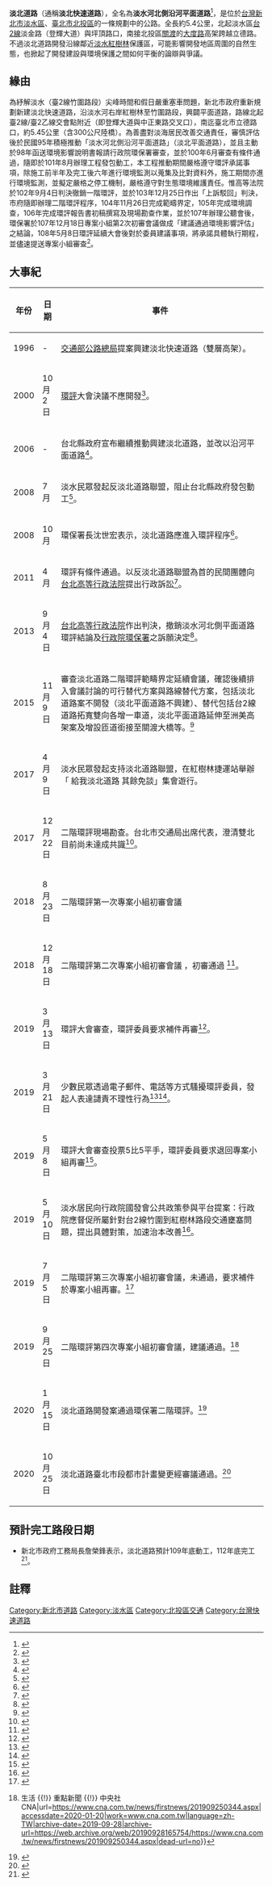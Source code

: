 {{台北市未來建設}}
{{新北市未來建設}}
{{Infobox TwRoad2
|name      = 淡水河北側沿河平面道路
|level     = 市區道路
|length    = 5.4
|lastext   = 預計2023年
|speedhigh = 50
|start     = [[新北市|新北市]][[淡水區|淡水區]][[File:TW_PHW2.svg|23px]]淡金路與坪頂路口
|end       = [[臺北市|臺北市]][[北投區|北投區]][[File:TW_PHW2b.svg|23px]][[大度路|大度路]]高架跨越立德路
|img       =
}}
'''淡北道路'''（通稱'''淡北快速道路'''），全名為'''淡水河北側沿河平面道路'''<ref name="淡北道路小檔案">{{cite web|language=zh-TW|url=http://news.ltn.com.tw/news/focus/paper/711248|title=淡北道路小檔案|author=記者賴筱桐、曾德峰|publisher=[[自由電子報|自由電子報]]|date=2013-09-05|accessdate=2013-09-05|archive-date=2017-05-18|archive-url=https://web.archive.org/web/20170518103750/http://news.ltn.com.tw/news/focus/paper/711248|dead-url=no}}</ref>，是位於[[台灣|台灣]][[新北市|新北市]][[淡水區|淡水區]]、[[臺北市|臺北市]][[北投區|北投區]]的一條規劃中的公路。全長約5.4公里，北起淡水區[[台2線|台2線]]淡金路（登輝大道）與坪頂路口，南接北投區[[關渡|關渡]]的[[大度路|大度路]]高架跨越立德路。不過淡北道路開發沿線鄰近[[淡水紅樹林|淡水紅樹林]]保護區，可能影響開發地區周圍的自然生態，也掀起了開發建設與環境保護之間如何平衡的論辯與爭議。

== 緣由 ==
{{Inappropriate tone|章節|time=2019-09-20T00:59:36+00:00}}
為紓解淡水（臺2線竹圍路段）尖峰時間和假日嚴重塞車問題，新北市政府重新規劃新建淡北快速道路，沿淡水河右岸紅樹林至竹圍路段，興闢平面道路，路線北起臺2線/臺2乙線交會點附近（即登輝大道與中正東路交叉口），南迄臺北市立德路口，約5.45公里（含300公尺陸橋）。為善盡對淡海居民改善交通責任，審慎評估後於民國95年積極推動「淡水河北側沿河平面道路」（淡北平面道路），並且主動於98年函送環境影響說明書報請行政院環保署審查，並於100年6月審查有條件通過，隨即於101年8月辦理工程發包動工，本工程推動期間嚴格遵守環評承諾事項，除施工前半年及完工後六年進行環境監測以蒐集及比對資料外，施工期間亦進行環境監測，並擬定嚴格之停工機制，嚴格遵守對生態環境維護責任。惟高等法院於102年9月4日判決徹銷一階環評，並於103年12月25日作出「上訴駁回」判決，市府隨即辦理二階環評程序，104年11月26日完成範疇界定，105年完成環境調查，106年完成環評報告書初稿撰寫及現場勘查作業，並於107年辦理公聽會後，環保署於107年12月18日專案小組第2次初審會議做成「建議通過環境影響評估」之結論，108年5月8日環評延續大會後對於委員建議事項，將承諾具體執行期程，並儘速提送專案小組審查<ref>{{Cite web|title=新建淡水河北側平面道路(施工中)|url=https://wedid.ntpc.gov.tw/Site/Policy?id=169|accessdate=|author=新北市政府 施政成果資訊網|date=|format=html|work=wedid.ntpc.gov.tw|publisher=|language=中文}}</ref>。

== 大事紀 ==
{| align=center border=1 cellspacing=0 width=100% class="wikitable" style="margin-left:auto; margin-right:auto;"
! 年份 !! 日期 !! 事件 
|-
| rowspan="1" width=5% | 1996 || width="7%" | - || [[交通部公路總局|交通部公路總局]]提案興建淡北快速道路（雙層高架）。
|-
| rowspan="1" width=5% | 2000 || width="7%" | 10月2日 ||[[環評|環評]]大會決議不應開發<ref>{{Cite web|title=行政院環保署環評審查第75次委員會會議紀錄|url=https://eiadoc.epa.gov.tw/EIAWEB/DownloadFiles.ashx?sHcode=0890161A&sFileName=A0075.pdf&sDir=eiaetc&sType=e|accessdate=|author=行政院環保署|date=2000-10-09|format=PDF|publisher=|language=中文}}</ref>。
|-
| rowspan="1" width=5% | 2006 || width="7%" | - || 台北縣政府宣布繼續推動興建淡北道路，並改以沿河平面道路<ref>{{Cite web|title=淡水河北側沿河平面道路獲行政院支持興建|url=http://www.epochtimes.com/b5/6/11/23/n1532323.htm|accessdate=2019-06-25|author=大紀元|date=2006-11-23|format=|work=大紀元 www.epochtimes.com|publisher=|language=zh-TW|archive-date=2010-07-06|archive-url=https://web.archive.org/web/20100706235937/http://www.epochtimes.com/b5/6/11/23/n1532323.htm|dead-url=no}}</ref>。
|-
|2008
|7月
|淡水民眾發起反淡北道路聯盟，阻止台北縣政府發包動工<ref>{{Cite web|title=淡北道路發包破局 蓋路危機暫時解除 －居民不敢鬆懈未來將持續監督環評|url=http://www.coolloud.org.tw/node/31809|accessdate=|author=|date=2008-12-12|format=html|work=苦勞網|publisher=|language=zh-TW|archive-date=2013-07-26|archive-url=https://web.archive.org/web/20130726181439/http://www.coolloud.org.tw/node/31809|dead-url=no}}</ref>。
|-
|2008
|10月
|環保署長沈世宏表示，淡北道路應進入環評程序<ref>{{Cite web|title=淡北道路峰迴路轉 環保署長鬆口：應環評！|url=http://www.coolloud.org.tw/node/27890|accessdate=2019-06-25|date=2008-10-03|work=苦勞網|language=zh-hant|archive-date=2020-09-22|archive-url=https://web.archive.org/web/20200922143516/https://www.coolloud.org.tw/node/27890|dead-url=no}}</ref>。
|-
| rowspan="1" width="5%" | 2011 || 4月 || 環評有條件通過。以反淡北道路聯盟為首的民間團體向[[台北高等行政法院|台北高等行政法院]]提出行政訴訟<ref>{{Cite web|title=淡北道路有條件通過 環團擬提告|url=https://e-info.org.tw/node/65724|accessdate=2019-06-25|work=台灣環境資訊協會-環境資訊中心|language=zh-hant|archive-date=2019-05-23|archive-url=https://web.archive.org/web/20190523085850/https://e-info.org.tw/node/65724|dead-url=no}}</ref>。
|-
| rowspan="1" width=5% | 2013 || 9月4日 || [[台北高等行政法院|台北高等行政法院]]作出判決，撤銷淡水河北側平面道路環評結論及[[行政院環保署|行政院環保署]]之訴願決定<ref>{{Cite web|title=淡北平面道路 環評遭撤銷|url=https://www.chinatimes.com/newspapers/20130905000817-260102|accessdate=|author=中時電子報|date=2013-09-05|last=|format=|work=中時電子報|publisher=|language=zh-TW}}</ref>。
|-
| rowspan="1" width=5% | 2015 || 11月9日 || 審查淡北道路二階環評範疇界定延續會議，確認後續排入會議討論的可行替代方案與路線替代方案，包括淡北道路案不開發（淡北平面道路不興建）、替代包括台2線道路拓寬雙向各增一車道，淡北平面道路延伸至洲美高架案及增設匝道銜接至關渡大橋等。<ref name="淡北道路二階環評替代討論方案出爐
">{{cite web|language=zh-hant|url=http://www.appledaily.com.tw/realtimenews/article/life/20151109/729283/|title=淡北道路二階環評替代討論方案出爐|author=|publisher=|date=2015-11-09|accessdate=2015-11-09|archive-date=2016-03-04|archive-url=https://web.archive.org/web/20160304100100/http://www.appledaily.com.tw/realtimenews/article/life/20151109/729283/|dead-url=no}}</ref>
|-
|2017
|4月9日 
|淡水民眾發起支持淡北道路聯盟，在紅樹林捷運站舉辦「 給我淡北道路  其餘免談」集會遊行。
|-
|2017
|12月22日 
|二階環評現場勘查。台北市交通局出席代表，澄清雙北目前尚未達成共識<ref>{{Cite web|title=淡北道路二階環評今會勘 明年1月辦公聽會|url=https://news.ltn.com.tw/news/life/breakingnews/2291482|accessdate=|author=自由電子報|date=2017-12-22|format=|work=|publisher=|language=zh-TW|archive-date=2017-12-22|archive-url=https://web.archive.org/web/20171222184258/http://news.ltn.com.tw/news/life/breakingnews/2291482|dead-url=no}}</ref>。
|-
|2018
|8月23日 
|二階環評第一次專案小組初審會議 
|-
|2018
|12月18日 
|二階環評第二次專案小組初審會議 ，初審通過 <ref>{{Cite web|title=淡北道路二階環評初審過關 環委憂人車再增量、未來又塞車|url=https://e-info.org.tw/node/215579|accessdate=2019-06-25|work=台灣環境資訊協會-環境資訊中心|language=zh-hant|archive-date=2021-01-24|archive-url=https://web.archive.org/web/20210124003006/https://e-info.org.tw/node/215579|dead-url=no}}</ref>。
|-
|2019
|3月13日 
|環評大會審查，環評委員要求補件再審<ref>{{Cite web|title=爭議20年淡北道路 補件後送環評大會再審|url=https://www.cna.com.tw/news/firstnews/201903130330.aspx|accessdate=|author=中央社CNA|date=2019-03-13|format=|work=www.cna.com.tw|publisher=|language=zh-TW}}</ref>。
|-
|2019
|3月21日
|少數民眾透過電子郵件、電話等方式騷擾環評委員，發起人表達譴責不理性行為<ref>{{Cite web|title=淡北道路支持者恐嚇環評委員 發起人：譴責不理性行為 - 生活 - 自由時報電子報|url=https://news.ltn.com.tw/news/life/breakingnews/2734827|accessdate=2020-01-20|date=2019-03-21|work=自由電子報|language=zh-TW}}</ref><ref>{{Cite web|title=環保新聞專區|url=https://enews.epa.gov.tw/enews/fact_Newsdetail.asp?InputTime=1080321150813|accessdate=2019-06-25|date=2019-03-21|last=行政院環境保護署|work=enews.epa.gov.tw}}</ref>。
|-
|2019
|5月8日
|環評大會審查投票5比5平手，環評委員要求退回專案小組再審<ref>{{Cite web|title=淡北道路環評又卡關！表決5比5平手退回專案小組再審 侯友宜：很遺憾、很遺憾|url=https://www.storm.mg/article/1263208|accessdate=2019-06-25|author=風傳媒|date=2019-05-08|last=|format=|work=|publisher=|language=zh-TW|archive-date=2020-09-20|archive-url=https://web.archive.org/web/20200920162532/https://www.storm.mg/article/1263208|dead-url=no}}</ref>。
|-
|2019
|5月10日
|淡水居民向行政院國發會公共政策參與平台提案：行政院應督促所屬針對台2線竹圍到紅樹林路段交通壅塞問題，提出具體對策，加速治本改善<ref>{{Cite web|title=行政院應督促所屬針對台2線竹圍到紅樹林路段交通壅塞問題，提出具體對策，加速治本改善。|url=https://join.gov.tw/idea/detail/b2a0b0ae-d525-496c-8f6f-a2afabac5b28|accessdate=2019-06-25|author=提點子-公共政策網路參與平臺|date=|format=|work=join.gov.tw|publisher=|language=zh-Hant|archive-date=2021-01-20|archive-url=https://web.archive.org/web/20210120202037/https://join.gov.tw/idea/detail/b2a0b0ae-d525-496c-8f6f-a2afabac5b28|dead-url=no}}</ref>。
|-
|2019
|7月5日
|二階環評第三次專案小組初審會議，未通過，要求補件於專案小組再審。<ref>{{Cite web|title=淡北道路環評初審未過關 環委：不要給民眾錯誤的期待|url=https://e-info.org.tw/node/218923|accessdate=2019-07-05|author=|date=|format=|work=台灣環境資訊協會-環境資訊中心|publisher=|language=zh-hant|archive-date=2019-07-05|archive-url=https://web.archive.org/web/20190705180608/https://e-info.org.tw/node/218923|dead-url=no}}</ref>
|-
|2019
|9月25日
|二階環評第四次專案小組初審會議，建議通過。<ref>{{Cite web|title=淡北道路小組環評通過 將再送大會審查 {{!}} 生活 {{!}} 重點新聞 {{!}} 中央社 CNA|url=https://www.cna.com.tw/news/firstnews/201909250344.aspx|accessdate=2020-01-20|work=www.cna.com.tw|language=zh-TW|archive-date=2019-09-28|archive-url=https://web.archive.org/web/20190928165754/https://www.cna.com.tw/news/firstnews/201909250344.aspx|dead-url=no}}</ref>
|-
|2020
|1月15日
|淡北道路開發案通過環保署二階環評。<ref>{{Cite web|title=淡北道路通過環評 支持淡北道路聯盟：淡水人期盼已久|url=https://udn.com/news/story/7323/4289916|accessdate=2020-01-15|author=聯合報|date=2020-01-15|format=|work=|publisher=|language=zh-hant|archive-date=2020-01-16|archive-url=https://web.archive.org/web/20200116170913/https://udn.com/news/story/7323/4289916|dead-url=no}}</ref>
|-
|2020
|10月25日
|淡北道路臺北市段都市計畫變更經審議通過。<ref>{{Cite web|title=淡北道路雙北有共識！新北承諾交通影響降最低|url=https://udn.com/news/story/7323/4974100?fbclid=IwAR3CHHw3fBdTsbN75BQhks2q6y7SMdcyedSU7nYpdk9s7yJsoKD5rnApR3s|accessdate=2020-10-29|author=聯合報|work=udn.com|language=zh-TW|archive-date=2020-11-04|archive-url=https://web.archive.org/web/20201104143742/https://udn.com/news/story/7323/4974100?fbclid=IwAR3CHHw3fBdTsbN75BQhks2q6y7SMdcyedSU7nYpdk9s7yJsoKD5rnApR3s|dead-url=no}}</ref>
|}

== 預計完工路段日期 ==
*新北市政府工務局長詹榮鋒表示，淡北道路預計109年底動工，112年底完工<ref>{{Cite web|title=淡北道路來了！環評過關最快今年底動工|url=https://news.ltn.com.tw/amp/news/life/breakingnews/3041275|accessdate=2020-01-15|author=自由時報|date=2020-01-15|format=|work=|publisher=|language=zh|archive-date=2020-07-31|archive-url=https://web.archive.org/web/20200731210050/https://news.ltn.com.tw/amp/news/life/breakingnews/3041275|dead-url=no}}</ref>。

== 註釋 ==
{{reflist|2}}

{{臺北公路網}}
{{台北市快速道路}}
{{台灣環境運動}}

{{Portal bar|台灣|公路}}

{{DEFAULTSORT:Dan}}
[[Category:新北市道路|Category:新北市道路]]
[[Category:淡水區|Category:淡水區]]
[[Category:北投區交通|Category:北投區交通]]
[[Category:台灣快速道路|Category:台灣快速道路]]